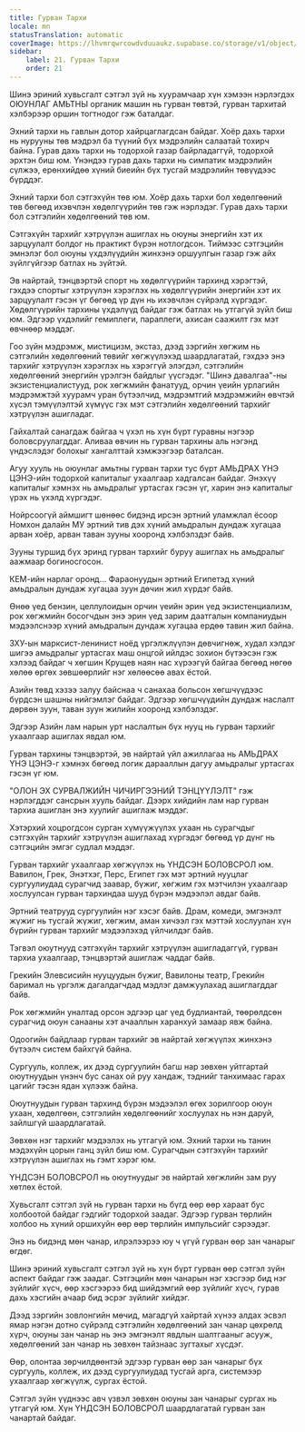 ```yaml
---
title: Гурван Тархи
locale: mn
statusTranslation: automatic
coverImage: https://lhvmrqwrcowdvduuaukz.supabase.co/storage/v1/object/public/strapi-uploads/small_cover-educacion-fundamental.webp-2d51a7828a2b1309555be27f7e2a61a0.webp
sidebar:
    label: 21. Гурван Тархи
    order: 21
---
```

Шинэ эриний хувьсгалт сэтгэл зүй нь хуурамчаар хүн хэмээн нэрлэгдэх ОЮУНЛАГ АМЬТНЫ органик машин нь гурван төвтэй, гурван тархитай хэлбэрээр оршин тогтнодог гэж баталдаг.

Эхний тархи нь гавлын дотор хайрцаглагдсан байдаг. Хоёр дахь тархи нь нурууны төв мэдрэл ба түүний бүх мэдрэлийн салаатай тохирч байна. Гурав дахь тархи нь тодорхой газар байрладаггүй, тодорхой эрхтэн биш юм. Үнэндээ гурав дахь тархи нь симпатик мэдрэлийн сүлжээ, ерөнхийдөө хүний биеийн бүх тусгай мэдрэлийн төвүүдээс бүрддэг.

Эхний тархи бол сэтгэхүйн төв юм. Хоёр дахь тархи бол хөдөлгөөний төв бөгөөд ихэвчлэн хөдөлгүүрийн төв гэж нэрлэдэг. Гурав дахь тархи бол сэтгэлийн хөдөлгөөний төв юм.

Сэтгэхүйн тархийг хэтрүүлэн ашиглах нь оюуны энергийн хэт их зарцуулалт болдог нь практикт бүрэн нотлогдсон. Тиймээс сэтгэцийн эмнэлэг бол оюуны үхдэлүүдийн жинхэнэ оршуулгын газар гэж айх зүйлгүйгээр батлах нь зүйтэй.

Эв найртай, тэнцвэртэй спорт нь хөдөлгүүрийн тархинд хэрэгтэй, гэхдээ спортыг хэтрүүлэн хэрэглэх нь хөдөлгүүрийн энергийн хэт их зарцуулалт гэсэн үг бөгөөд үр дүн нь ихэвчлэн сүйрэлд хүргэдэг. Хөдөлгүүрийн тархины үхдэлүүд байдаг гэж батлах нь утгагүй зүйл биш юм. Эдгээр үхдэлийг гемиплеги, параплеги, ахисан саажилт гэх мэт өвчнөөр мэддэг.

Гоо зүйн мэдрэмж, мистицизм, экстаз, дээд зэргийн хөгжим нь сэтгэлийн хөдөлгөөний төвийг хөгжүүлэхэд шаардлагатай, гэхдээ энэ тархийг хэтрүүлэн хэрэглэх нь хэрэггүй элэгдэл, сэтгэлийн хөдөлгөөний энергийн үрэлгэн байдлыг үүсгэдэг. "Шинэ давалгаа"-ны экзистенциалистууд, рок хөгжмийн фанатууд, орчин үеийн урлагийн мэдрэмжтэй хуурамч уран бүтээлчид, мэдрэмтгий мэдрэмжийн өвчтэй хүсэл тэмүүлэлтэй хүмүүс гэх мэт сэтгэлийн хөдөлгөөний тархийг хэтрүүлэн ашигладаг.

Гайхалтай санагдаж байгаа ч үхэл нь хүн бүрт гуравны нэгээр боловсруулагддаг. Аливаа өвчин нь гурван тархины аль нэгэнд үндэслэдэг болохыг хангалттай хэмжээгээр баталсан.

Агуу хууль нь оюунлаг амьтны гурван тархи тус бүрт АМЬДРАХ ҮНЭ ЦЭНЭ-ийн тодорхой капиталыг ухаалгаар хадгалсан байдаг. Энэхүү капиталыг хэмнэх нь амьдралыг уртасгах гэсэн үг, харин энэ капиталыг үрэх нь үхэлд хүргэдэг.

Нойрсоогүй аймшигт шөнөөс бидэнд ирсэн эртний уламжлал ёсоор Номхон далайн МУ эртний тив дэх хүний амьдралын дундаж хугацаа арван хоёр, арван таван зууны хооронд хэлбэлздэг байв.

Зууны туршид бүх эринд гурван тархийг буруу ашиглах нь амьдралыг аажмаар богиносгосон.

КЕМ-ийн нарлаг оронд... Фараонуудын эртний Египетэд хүний амьдралын дундаж хугацаа зуун дөчин жил хүрдэг байв.

Өнөө үед бензин, целлулоидын орчин үеийн эрин үед экзистенциализм, рок хөгжмийн босогчдын энэ эрин үед зарим даатгалын компаниудын мэдээлснээр хүний амьдралын дундаж хугацаа ердөө тавин жил байна.

ЗХУ-ын марксист-ленинист ноёд үргэлжлүүлэн дөвчигнөж, худал хэлдэг шигээ амьдралыг уртасгах маш онцгой ийлдэс зохион бүтээсэн гэж хэлээд байдаг ч хөгшин Крущев наян нас хүрээгүй байгаа бөгөөд нөгөө хөлөө өргөх зөвшөөрлийг нэг хөлөөсөө авах ёстой.

Азийн төвд хэзээ залуу байснаа ч санахаа больсон хөгшчүүдээс бүрдсэн шашны нийгэмлэг байдаг. Эдгээр хөгшчүүдийн дундаж наслалт дөрвөн зуун, таван зуун жилийн хооронд хэлбэлздэг.

Эдгээр Азийн лам нарын урт наслалтын бүх нууц нь гурван тархийг ухаалгаар ашиглах явдал юм.

Гурван тархины тэнцвэртэй, эв найртай үйл ажиллагаа нь АМЬДРАХ ҮНЭ ЦЭНЭ-г хэмнэх бөгөөд логик дарааллын дагуу амьдралыг уртасгах гэсэн үг юм.

"ОЛОН ЭХ СУРВАЛЖИЙН ЧИЧИРГЭЭНИЙ ТЭНЦҮҮЛЭЛТ" гэж нэрлэгддэг сансрын хууль байдаг. Дээрх хийдийн лам нар гурван тархиа ашиглан энэ хуулийг ашиглаж мэддэг.

Хэтэрхий хоцрогдсон сурган хүмүүжүүлэх ухаан нь сурагчдыг сэтгэхүйн тархийг хэтрүүлэн ашиглахад хүргэдэг бөгөөд үр дүнг нь сэтгэцийн эмгэг судлал мэддэг.

Гурван тархийг ухаалгаар хөгжүүлэх нь ҮНДСЭН БОЛОВСРОЛ юм. Вавилон, Грек, Энэтхэг, Перс, Египет гэх мэт эртний нууцлаг сургуулиудад сурагчид заавар, бүжиг, хөгжим гэх мэтчилэн ухаалгаар хослуулсан гурван тархиндаа шууд бүрэн мэдээлэл авдаг байв.

Эртний театрууд сургуулийн нэг хэсэг байв. Драм, комеди, эмгэнэлт жүжиг нь тусгай жүжиг, хөгжим, аман хичээл гэх мэттэй хослуулан хүн бүрийн гурван тархийг мэдээлэхэд үйлчилдэг байв.

Тэгвэл оюутнууд сэтгэхүйн тархийг хэтрүүлэн ашигладаггүй, гурван тархиа ухаалгаар, тэнцвэртэй ашиглаж чаддаг байв.

Грекийн Элевсисийн нууцуудын бүжиг, Вавилоны театр, Грекийн баримал нь үргэлж дагалдагчдад мэдлэг дамжуулахад ашиглагддаг байв.

Рок хөгжмийн уналтад орсон эдгээр цаг үед будлиантай, төөрөлдсөн сурагчид оюун санааны хэт ачааллын харанхуй замаар явж байна.

Одоогийн байдлаар гурван тархийг эв найртай хөгжүүлэх жинхэнэ бүтээлч систем байхгүй байна.

Сургууль, коллеж, их дээд сургуулийн багш нар зөвхөн уйтгартай оюутнуудын үнэнч бус санах ой руу хандаж, тэднийг танхимаас гарах цагийг тэсэн ядан хүлээж байна.

Оюутнуудын гурван тархинд бүрэн мэдээлэл өгөх зорилгоор оюун ухаан, хөдөлгөөн, сэтгэлийн хөдөлгөөнийг хослуулах нь нэн даруй, зайлшгүй шаардлагатай.

Зөвхөн нэг тархийг мэдээлэх нь утгагүй юм. Эхний тархи нь танин мэдэхүйн цорын ганц зүйл биш юм. Сурагчдын сэтгэхүйн тархийг хэтрүүлэн ашиглах нь гэмт хэрэг юм.

ҮНДСЭН БОЛОВСРОЛ нь оюутнуудыг эв найртай хөгжлийн зам руу хөтлөх ёстой.

Хувьсгалт сэтгэл зүй нь гурван тархи нь бүгд өөр өөр хараат бус холбоотой байдаг гэдгийг тодорхой заадаг. Эдгээр гурван төрлийн холбоо нь хүний оршихуйн өөр өөр төрлийн импульсийг сэрээдэг.

Энэ нь бидэнд мөн чанар, илрэлээрээ юу ч үгүй гурван өөр зан чанарыг өгдөг.

Шинэ эриний хувьсгалт сэтгэл зүй нь хүн бүрт гурван өөр сэтгэл зүйн аспект байдаг гэж заадаг. Сэтгэцийн мөн чанарын нэг хэсгээр бид нэг зүйлийг хүсч, өөр хэсгээрээ бид шийдэмгий өөр зүйлийг хүсч, гурав дахь хэсгийн ачаар бид эсрэг зүйлийг хийдэг.

Дээд зэргийн зовлонгийн мөчид, магадгүй хайртай хүнээ алдах эсвэл ямар нэгэн дотно сүйрэлд сэтгэлийн хөдөлгөөний зан чанар цөхрөлд хүрч, оюуны зан чанар нь энэ эмгэнэлт явдлын шалтгааныг асууж, хөдөлгөөний зан чанар нь зөвхөн тайзнаас зугтахыг хүсдэг.

Өөр, олонтаа зөрчилдөөнтэй эдгээр гурван өөр зан чанарыг бүх сургууль, коллеж, их дээд сургуулиудад тусгай арга, системээр ухаалгаар хөгжүүлж, сургах ёстой.

Сэтгэл зүйн үүднээс авч үзвэл зөвхөн оюуны зан чанарыг сургах нь утгагүй юм. Хүн ҮНДСЭН БОЛОВСРОЛ шаардлагатай гурван зан чанартай байдаг.

